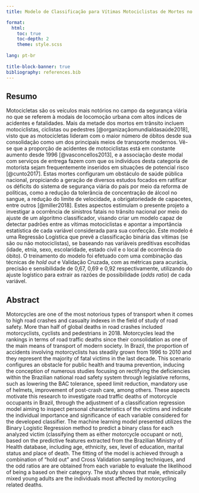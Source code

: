 ```yaml
---
title: Modelo de Classificação para Vítimas Motociclistas de Mortes no Trânsito

format: 
  html: 
    toc: true
    toc-depth: 2
    theme: style.scss
    
lang: pt-br
    
title-block-banner: true
bibliography: references.bib
---
```


## Resumo

Motocicletas são os veículos mais notórios no campo da segurança viária no que se referem à modais de locomoção urbana com altos índices de acidentes e fatalidades. Mais da metade dos mortos em trânsito incluem motociclistas, ciclistas ou pedestres [@organizaçãomundialdasaúde2018], visto que as motocicletas lideram com o maior número de óbitos desde sua consolidação como um dos principais meios de transporte modernos. Vê-se que a proporção de acidentes de motociclistas está em constante aumento desde 1996 [@vasconcellos2013], e a associação deste modal com serviços de entrega fazem com que os indivíduos desta categoria de motorista sejam frequentemente inseridos em situações de potencial risco [@cunto2017]. Estas mortes configuram um obstáculo de saúde pública nacional, propiciando a geração de diversos estudos focados em ratificar os déficits do sistema de segurança viária do país por meio da reforma de políticas, como a redução da tolerância de concentração de álcool no sangue, a redução do limite de velocidade, a obrigatoriedade de capacetes, entre outros [@miller2018]. Estes aspectos estimulam o presente projeto a investigar a ocorrência de sinistros fatais no trânsito nacional por meio do ajuste de um algoritmo classificador, visando criar um modelo capaz de detectar padrões entre as vítimas motociclistas e apontar a importância estatística de cada variável considerada para sua confecção. Este modelo é uma Regressão Logística que prevê a classificação binária das vítimas (se são ou não motociclistas), se baseando nas variáveis preditivas escolhidas (idade, etnia, sexo, escolaridade, estado civil e o local de ocorrência do óbito). O treinamento do modelo foi efetuado com uma combinação das técnicas de *hold out* e Validação Cruzada, com as métricas para acurácia, precisão e sensibilidade de 0,67, 0,69 e 0,92 respectivamente, utilizando do ajuste logístico para extrair as razões de possibilidade (*odds ratio*) de cada variável.

## Abstract

Motorcycles are one of the most notorious types of transport when it comes to high road crashes and casualty indexes in the field of study of road safety. More than half of global deaths in road crashes included motorcyclists, cyclists and pedestrians in 2018. Motorcycles lead the rankings in terms of road traffic deaths since their consolidation as one of the main means of transport of modern society. In Brazil, the proportion of accidents involving motorcyclists has steadily grown from 1996 to 2010 and they represent the majority of fatal victims in the last decade. This scenario configures an obstacle for public health and trauma prevention, inducing the conception of numerous studies focusing on rectifying the deficiencies within the Brazilian national road safety system through legislative reforms, such as lowering the BAC tolerance, speed limit reduction, mandatory use of helmets, improvement of post-crash care, among others. These aspects motivate this research to investigate road traffic deaths of motorcycle occupants in Brazil, through the adjustment of a classification regression model aiming to inspect personal characteristics of the victims and indicate the individual importance and significance of each variable considered for the developed classifier. The machine learning model presented utilizes the Binary Logistic Regression method to predict a binary class for each analyzed victim (classifying them as either motorcycle occupant or not), based on the predictive features extracted from the Brazilian Ministry of Health database, including age, ethnicity, sex, level of education, marital status and place of death. The fitting of the model is achieved through a combination of "hold out" and Cross Validation sampling techniques, and the odd ratios are are obtained from each variable to evaluate the likelihood of being a based on their category. The study shows that male, ethnically mixed young adults are the individuals most affected by motorcycling related deaths.